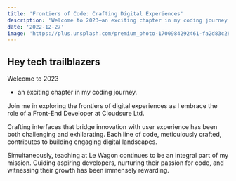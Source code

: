 ```yaml
---
title: 'Frontiers of Code: Crafting Digital Experiences'
description: 'Welcome to 2023—an exciting chapter in my coding journey. Join me in exploring the frontiers of digital experiences as I embrace the role of a Front-End Developer at Cloudsure Ltd.'
date: '2022-12-27'
image: 'https://plus.unsplash.com/premium_photo-1700984292461-fa2d83c28c6b?q=80&w=3086&auto=format&fit=crop&ixlib=rb-4.0.3&ixid=M3wxMjA3fDB8MHxwaG90by1wYWdlfHx8fGVufDB8fHx8fA%3D%3D'
---
```

## Hey tech trailblazers   

Welcome to 2023
* an exciting chapter in my coding journey. 
 
Join me in exploring the frontiers of digital experiences as I embrace the role of a Front-End Developer at Cloudsure Ltd.

Crafting interfaces that bridge innovation with user experience has been both challenging and exhilarating. Each line of code, meticulously crafted, contributes to building engaging digital landscapes.

Simultaneously, teaching at Le Wagon continues to be an integral part of my mission. Guiding aspiring developers, nurturing their passion for code, and witnessing their growth has been immensely rewarding.
